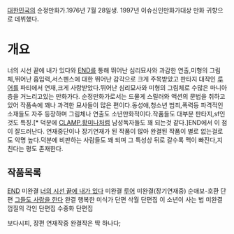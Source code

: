[[대한민국]]의 순정만화가.1976년 7월 28일생.
1997년 이슈신인만화가대상 만화 귀향으로 데뷔했다.
= 개요 =
너의 시선 끝에 내가 있다와 [[END]]를 통해 뛰어난 심리묘사와 과감한 연출,미형의 그림체,뛰어난 흡입력,서스펜스에 대한 뛰어난 감각으로 크게 주목받았고 판타지 대작인 [[루어]]를 파티에서 연재,크게 사랑받았다.뛰어난 심리묘사와 미형의 그림체로 수많은 마니아층을 거느리고있는 만화가다.
순정만화가로서는 드물게 스릴러와 액션의 문법을 취하고 있어 작품속에 꽤나 과격한 묘사들이 많은 편이다.동성애,청소년 범죄,폭력등 파격적인 소재들도 자주 등장하며 그림체나 연출도 소년만화적이다.작품들도 대부분 판타지,sf인것도 특징.[* 덕분에 [[CLAMP]],[[황미나]]처럼 남성독자들도 꽤 되는것 같다.]END에서 이 점이 잘드러난다.
연재중단이나 장기연재가 된 작품이 많아 완결된 작품이 별로 없는걸로도 악명 높다.덕분에 비판하는 사람들도 꽤 되며 그 특성상 뒤로 갈수록 맥이 빠진다,지친다는 평도 존재한다.

== 작품목록 ==
[[END]] 미완결
[[너의 시선 끝에 내가 있다]] 미완결
[[루어]] 미완결(장기연재중)
순애보-호환 단편
[[그들도 사랑을 한다]] 완결
행복한 미식가 단편
삭월 단편집
이 소년이 사는 법 미완결
껍질의 각인 단편집
수중화 단편집

보다시피, 장편 연재작중 완결작은 딱 하나다;
